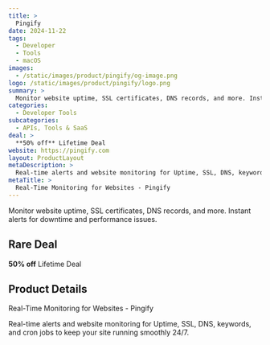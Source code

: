 ```yaml
---
title: >
  Pingify
date: 2024-11-22
tags:
  - Developer
  - Tools
  - macOS
images:
  - /static/images/product/pingify/og-image.png
logo: /static/images/product/pingify/logo.png
summary: >
  Monitor website uptime, SSL certificates, DNS records, and more. Instant alerts for downtime and performance issues.
categories:
  - Developer Tools
subcategories:
  - APIs, Tools & SaaS
deal: >
  **50% off** Lifetime Deal
website: https://pingify.com
layout: ProductLayout
metaDescription: >
  Real-time alerts and website monitoring for Uptime, SSL, DNS, keywords, and cron jobs to keep your site running smoothly 24/7.
metaTitle: >
  Real-Time Monitoring for Websites - Pingify
---
```

Monitor website uptime, SSL certificates, DNS records, and more. Instant alerts for downtime and performance issues.

## Rare Deal

**50% off** Lifetime Deal

## Product Details
Real-Time Monitoring for Websites - Pingify

Real-time alerts and website monitoring for Uptime, SSL, DNS, keywords, and cron jobs to keep your site running smoothly 24/7.
